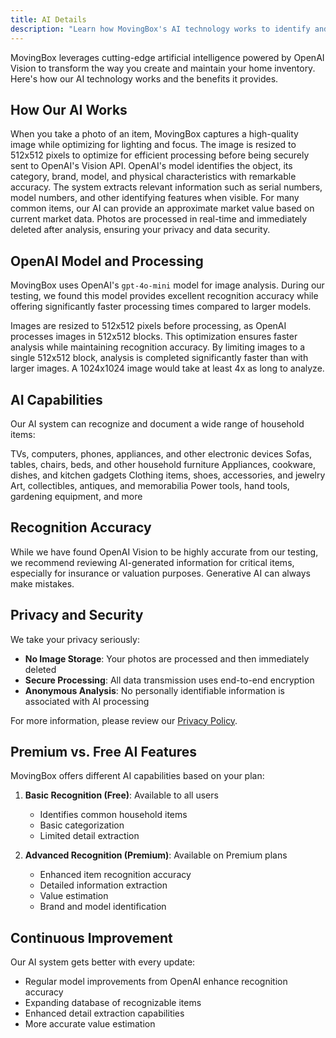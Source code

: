 ```yaml
---
title: AI Details
description: "Learn how MovingBox's AI technology works to identify and document your items"
---
```


MovingBox leverages cutting-edge artificial intelligence powered by OpenAI Vision to transform the way you create and maintain your home inventory. Here's how our AI technology works and the benefits it provides.

## How Our AI Works

<Steps>
  <Step title="Image Capture">
    When you take a photo of an item, MovingBox captures a high-quality image while optimizing for lighting and focus.
  </Step>
  
  <Step title="Image Processing">
    The image is resized to 512x512 pixels to optimize for efficient processing before being securely sent to OpenAI's Vision API.
  </Step>
  
  <Step title="Object Recognition">
    OpenAI's model identifies the object, its category, brand, model, and physical characteristics with remarkable accuracy.
  </Step>
  
  <Step title="Data Extraction">
    The system extracts relevant information such as serial numbers, model numbers, and other identifying features when visible.
  </Step>
  
  <Step title="Value Estimation">
    For many common items, our AI can provide an approximate market value based on current market data.
  </Step>
</Steps>

<Note>
  Photos are processed in real-time and immediately deleted after analysis, ensuring your privacy and data security.
</Note>

## OpenAI Model and Processing

MovingBox uses OpenAI's `gpt-4o-mini` model for image analysis. During our testing, we found this model provides excellent recognition accuracy while offering significantly faster processing times compared to larger models.

<CardGroup cols={2}>
  <Card title="Image Optimization" icon="compress">
    Images are resized to 512x512 pixels before processing, as OpenAI processes images in 512x512 blocks. This optimization ensures faster analysis while maintaining recognition accuracy.
  </Card>
  <Card title="Processing Efficiency" icon="bolt">
    By limiting images to a single 512x512 block, analysis is completed significantly faster than with larger images. A 1024x1024 image would take at least 4x as long to analyze.
  </Card>
</CardGroup>

## AI Capabilities

Our AI system can recognize and document a wide range of household items:

<CardGroup cols={3}>
  <Card title="Electronics" icon="laptop">
    TVs, computers, phones, appliances, and other electronic devices
  </Card>
  <Card title="Furniture" icon="couch">
    Sofas, tables, chairs, beds, and other household furniture
  </Card>
  <Card title="Kitchenware" icon="utensils">
    Appliances, cookware, dishes, and kitchen gadgets
  </Card>
  <Card title="Clothing" icon="shirt">
    Clothing items, shoes, accessories, and jewelry
  </Card>
  <Card title="Collectibles" icon="trophy">
    Art, collectibles, antiques, and memorabilia
  </Card>
  <Card title="Tools" icon="screwdriver-wrench">
    Power tools, hand tools, gardening equipment, and more
  </Card>
</CardGroup>

## Recognition Accuracy
<Warning>
  While we have found OpenAI Vision to be highly accurate from our testing, we recommend reviewing AI-generated information for critical items, especially for insurance or valuation purposes. Generative AI can always make mistakes.
</Warning>

## Privacy and Security

We take your privacy seriously:

- **No Image Storage**: Your photos are processed and then immediately deleted
- **Secure Processing**: All data transmission uses end-to-end encryption
- **Anonymous Analysis**: No personally identifiable information is associated with AI processing

For more information, please review our [Privacy Policy](/privacy).

## Premium vs. Free AI Features

MovingBox offers different AI capabilities based on your plan:

1. **Basic Recognition (Free)**: Available to all users
   - Identifies common household items
   - Basic categorization
   - Limited detail extraction

2. **Advanced Recognition (Premium)**: Available on Premium plans
   - Enhanced item recognition accuracy
   - Detailed information extraction
   - Value estimation
   - Brand and model identification

## Continuous Improvement

Our AI system gets better with every update:

- Regular model improvements from OpenAI enhance recognition accuracy
- Expanding database of recognizable items
- Enhanced detail extraction capabilities
- More accurate value estimation